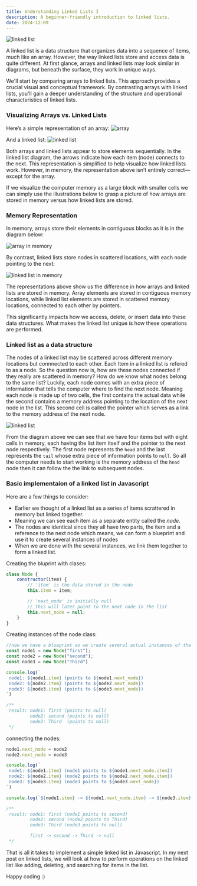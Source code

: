 ```yaml
---
title: Understanding Linked Lists I
description: A beginner-friendly introduction to linked lists.
date: 2024-12-09
---
```


![linked list](https://res.cloudinary.com/daqo7qgci/image/upload/v1734487605/linkedlistedited_v6gggt.png)

A linked list is a data structure that organizes data into a sequence of items, much like an array. However, the way linked lists store and access data is quite different. At first glance, arrays and linked lists may look similar in diagrams, but beneath the surface, they work in unique ways.

We'll start by comparing arrays to linked lists. This approach provides a crucial visual and conceptual framework. By contrasting arrays with linked lists, you'll gain a deeper understanding of the structure and operational characteristics of linked lists.


### Visualizing Arrays vs. Linked Lists

Here’s a simple representation of an array:
![array](https://res.cloudinary.com/daqo7qgci/image/upload/v1734489484/array_ysepdl.png)

And a linked list:
![linked list](https://res.cloudinary.com/daqo7qgci/image/upload/v1734489271/linked_nbfjh1.avif)

Both arrays and linked lists appear to store elements sequentially. In the linked list diagram, the arrows indicate how each item (node) connects to the next. This representation is simplified to help visualize how linked lists work. However, in memory, the representation above isn’t entirely correct—except for the array.

If we visualize the computer memory as a large block with smaller cells we can simply use the illustrations below to grasp a picture of how arrays are stored in memory versus how linked lists are stored.

### Memory Representation

In memory, arrays store their elements in contiguous blocks as it is in the diagram below:

![array in memory](https://res.cloudinary.com/daqo7qgci/image/upload/v1734488540/s_xvfoja.png)

By contrast, linked lists store nodes in scattered locations, with each node pointing to the next:

![linked list in memory](https://res.cloudinary.com/daqo7qgci/image/upload/v1734489034/s_t9glqv.png)

The representations above show us the difference in how arrays and linked lists are stored in memory. Array elements are  stored  in contiguous memory locations, while linked list elements are stored in scattered memory locations, connected to each other by pointers.

This significantly impacts how we access, delete, or insert data into these data structures. What makes the linked list unique is how these operations are performed.

### Linked list as a data structure

The nodes of a linked list may be scattered across different memory locations but connnected to each other. Each Item in a linked list is refered to as a node. So the question now is, how are these nodes connected if they really are scattered in memory? How do we know what nodes belong to the same list?
Luckily, each node comes with an extra piece of information that tells the computer where to find the next node. Meaning each node is made up of two cells, the first contains the actual data while the second contains a memory address pointing to the location of the next node in the list. This second cell is called the pointer which serves as a link to the memory address of the next node.

![linked list](https://res.cloudinary.com/daqo7qgci/image/upload/v1734357222/linked-list_gnzcyp.png)

From the diagram above we can see that we have four items but with eight cells in memory, each having the list item itself and the pointer to the next node respectively. The first node represents the `head` and the last represents the `tail` whose extra piece of information points to `null`. So all the computer needs to start working is the memory address of the `head` node then it can follow the the link to subsequent nodes.

### Basic implementaion of a linked list in Javascript

Here are a few things to consider:
- Earlier we thought of a linked list as a series of items scrattered in memory but linked together.
- Meaning we can see each item as a separate entity called the *node*.
- The nodes are identical since they all have two parts, the item and a reference to the next node which means, we can form a blueprint and use it to create several instances of nodes
- When we are done with the several instances, we link them together to form a linked list.

Creating the bluprint with clases:
```js
class Node {
    constructor(item) {
        // 'item' is the data stored in the node
        this.item = item;

        // 'next_node' is initially null
        // This will later point to the next node in the list
        this.next_node = null;
    }
}
```

Creating instances of the node class:

```js
//now we have a blueprint so we create several actual instances of the blueprint scatered in memory
const node1 = new Node("first");
const node2 = new Node("second");
const node3 = new Node("Third")

console.log(`
 node1: ${node1.item} (points to ${node1.next_node})
 node2: ${node2.item} (points to ${node2.next_node})
 node3: ${node3.item} (points to ${node3.next_node})
`)

/**
 result: node1: first (points to null)
         node2: second (points to null)
         node3: Third  (points to null)
 */

```

connecting the nodes:

```js
node1.next_node = node2
node2.next_node = node3

console.log(`
 node1: ${node1.item} (node1 points to ${node1.next_node.item})
 node2: ${node2.item} (node2 points to ${node2.next_node.item})
 node3: ${node3.item} (node3 points to ${node3.next_node})
`)

console.log(`${node1.item} -> ${node1.next_node.item} -> ${node3.item} -> ${node3.next_node}`)

/**
 result: node1: first (node1 points to second)
         node2: second (node2 points to Third)
         node3: Third (node3 points to null)

         first -> second -> Third -> null
 */
```

That is all it takes to implement a simple linked list in Javascript. In my next post on linked lists, we will look at how to perform operations on the linked list like adding, deleting, and searching for items in the list.

Happy coding :)
